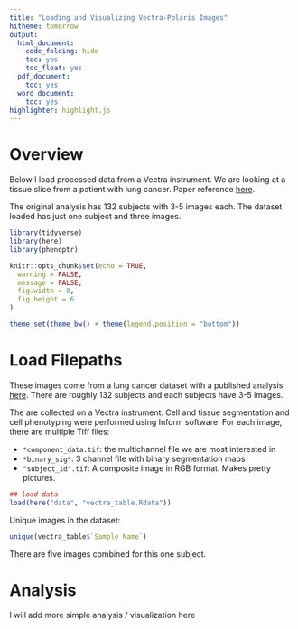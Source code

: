 ```yaml
---
title: "Loading and Visualizing Vectra-Polaris Images"
hitheme: tomorrow
output:
  html_document:
    code_folding: hide
    toc: yes
    toc_float: yes
  pdf_document:
    toc: yes
  word_document:
    toc: yes
highlighter: highlight.js
---
```


# Overview

Below I load processed data from a Vectra instrument. We are looking at a tissue slice from a patient with lung cancer. Paper reference [here](https://www.biorxiv.org/content/biorxiv/early/2021/02/25/2021.02.24.432729.full.pdf).

The original analysis has 132 subjects with 3-5 images each. The dataset loaded has just one subject and three images.

```r

library(tidyverse)
library(here)
library(phenoptr)

knitr::opts_chunk$set(echo = TRUE,
  warning = FALSE,
  message = FALSE,
  fig.width = 8,
  fig.height = 6
)

theme_set(theme_bw() + theme(legend.position = "bottom"))


```

# Load Filepaths

These images come from a lung cancer dataset with a published analysis [here](). There are roughly 132 subjects and each subjects have 3-5 images. 

The are collected on a Vectra instrument. Cell and tissue segmentation and cell phenotyping were performed using Inform software. For each image, there are multiple Tiff files:


* `*component_data.tif`: the multichannel file we are most interested in
* `*binary_sig*`: 3 channel file with binary segmentation maps
* `"subject_id".tif`: A composite image in RGB format. Makes pretty pictures.

```r
## load data
load(here("data", "vectra_table.Rdata"))

```

Unique images in the dataset:

```r
unique(vectra_table$`Sample Name`)
```

There are five images combined for this one subject.


# Analysis
I will add more simple analysis / visualization here
